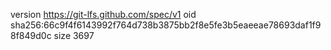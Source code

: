 version https://git-lfs.github.com/spec/v1
oid sha256:66c9f4f6143992f764d738b3875bb2f8e5fe3b5eaeeae78693daf1f98f849d0c
size 3697
